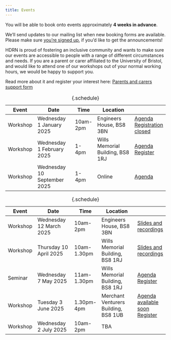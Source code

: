 ```yaml
---
title: Events
---
```


You will be able to book onto events approximately **4 weeks in advance**.

We'll send updates to our mailing list when new booking forms are available.
Please make sure [you're signed up](mailing-list.qmd), if you'd like to get the announcements!

::: {#carers .callout-warning icon=false title='Support for parents and carers' collapse="true"}
HDRN is proud of fostering an inclusive community and wants to make sure our events are accessible to people with a range of different circumstances and needs. If you are a parent or carer affiliated to the University of Bristol, and would like to attend one of our workshops out of your normal working hours, we would be happy to support you.

Read more about it and register your interest here: [Parents and carers support form](https://forms.office.com/e/uh84hkhDLA)
:::

::: {.content-hidden}
<!--
This is a template event schedule.
Duplicate this content outside the {.content-hidden} block, rather than change this template.
Be sure to keep the `: {.schedule}` at the end, as this improves formatting on phone screens.
-->

Event     | Date                        | Time      | Location                         |
----------|-----------------------------|-----------|----------------------------------|--------------
Workshop  | Wednesday 1  January   2025 | 10am-2pm  | Engineers House, BS8 3BN         | [Agenda](events/w20250101.qmd) [Registration closed](){.btn .btn-sm .disabled}
Workshop  | Wednesday 1  February  2025 | 1-4pm     | Wills Memorial Building, BS8 1RJ | [Agenda](events/w20250102.qmd) [Register](https://forms.office.com/...){.btn .btn-sm .disabled}
Workshop  | Wednesday 10 September 2025 | 1-4pm     | Online                           | [Agenda](events/w20250910.qmd)

: {.schedule}
:::

Event     | Date                        | Time      | Location                         |
----------|-----------------------------|-----------|----------------------------------|--------------
Workshop  | Wednesday 12 March     2025 | 10am-2pm  | Engineers House, BS8 3BN         | [Slides and recordings](events/w20250312.qmd){.btn .btn-sm .btn-primary}
Workshop  | Thursday 10  April    2025 | 10am-1.30pm  | Wills Memorial Building, BS8 1RJ | [Slides and recordings](events/w20250410.qmd){.btn .btn-sm .btn-primary}
Seminar  | Wednesday 7  May       2025 | 11am-1.30pm  | Wills Memorial Building, BS8 1RJ | [Agenda](events/s20250507.qmd){.btn .btn-primary .btn-sm} [Register](https://forms.office.com/e/YjkUHAJJSB){.btn .btn-primary .btn-sm}
Workshop  | Tuesday   3  June      2025 | 1.30pm-4pm  | Merchant Venturers Building, BS8 1UB | [Agenda available soon](){.btn .btn-sm .disabled} [Register](https://forms.office.com/Pages/ResponsePage.aspx?id=MH_ksn3NTkql2rGM8aQVG5c4cHHowD1Bh1muHc7SPENUMkE4S0xOTUlUUU04MTlEVFRQSENENUcwMC4u){.btn .btn-primary .btn-sm}
Workshop  | Wednesday 2  July      2025 | 10am-2pm  | TBA                              |

: {.schedule}
